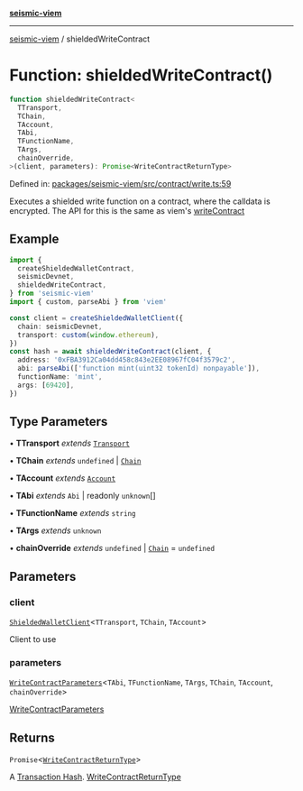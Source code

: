 [**seismic-viem**](/seismic-viem/README.mdx)

---

[seismic-viem](/seismic-viem/globals.mdx) / shieldedWriteContract

# Function: shieldedWriteContract()

```ts
function shieldedWriteContract<
  TTransport,
  TChain,
  TAccount,
  TAbi,
  TFunctionName,
  TArgs,
  chainOverride,
>(client, parameters): Promise<WriteContractReturnType>
```

Defined in: [packages/seismic-viem/src/contract/write.ts:59](https://github.com/SeismicSystems/seismic-client/blob/fe4ea18662b9b9725dc8d15ad03bde6f01c024a3/packages/seismic-viem/src/contract/write.ts#L59)

Executes a shielded write function on a contract, where the calldata is encrypted. The API for this is the same as viem's [writeContract](https://viem.sh/docs/contract/writeContract)

## Example

```ts
import {
  createShieldedWalletContract,
  seismicDevnet,
  shieldedWriteContract,
} from 'seismic-viem'
import { custom, parseAbi } from 'viem'

const client = createShieldedWalletClient({
  chain: seismicDevnet,
  transport: custom(window.ethereum),
})
const hash = await shieldedWriteContract(client, {
  address: '0xFBA3912Ca04dd458c843e2EE08967fC04f3579c2',
  abi: parseAbi(['function mint(uint32 tokenId) nonpayable']),
  functionName: 'mint',
  args: [69420],
})
```

## Type Parameters

• **TTransport** _extends_ [`Transport`](https://github.com/wevm/viem)

• **TChain** _extends_ `undefined` \| [`Chain`](https://github.com/wevm/viem)

• **TAccount** _extends_ [`Account`](https://github.com/wevm/viem)

• **TAbi** _extends_ `Abi` \| readonly `unknown`[]

• **TFunctionName** _extends_ `string`

• **TArgs** _extends_ `unknown`

• **chainOverride** _extends_ `undefined` \| [`Chain`](https://github.com/wevm/viem) = `undefined`

## Parameters

### client

[`ShieldedWalletClient`](/seismic-viem/type-aliases/ShieldedWalletClient.mdx)\<`TTransport`, `TChain`, `TAccount`\>

Client to use

### parameters

[`WriteContractParameters`](https://github.com/wevm/viem)\<`TAbi`, `TFunctionName`, `TArgs`, `TChain`, `TAccount`, `chainOverride`\>

[WriteContractParameters](https://viem.sh/docs/contract/writeContract.html#parameters)

## Returns

`Promise`\<[`WriteContractReturnType`](https://github.com/wevm/viem)\>

A [Transaction Hash](https://viem.sh/docs/glossary/terms#hash). [WriteContractReturnType](https://viem.sh/docs/glossary/types#hash)
